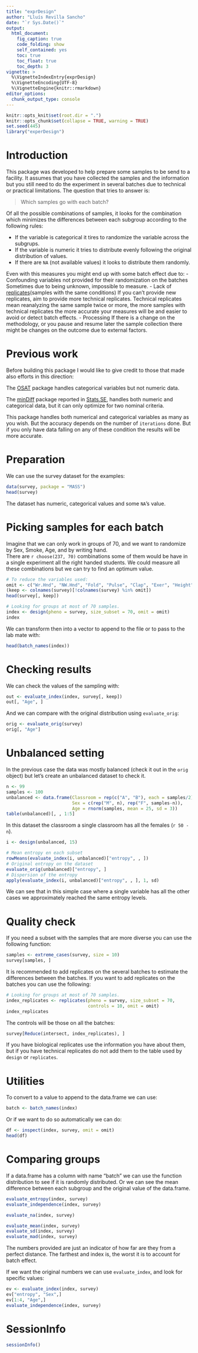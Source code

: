 ```yaml
---
title: "exprDesign"
author: "Lluís Revilla Sancho"
date: "`r Sys.Date()`"
output:
  html_document:
    fig_caption: true
    code_folding: show
    self_contained: yes
    toc: true
    toc_float: true
    toc_depth: 3
vignette: >
  %\VignetteIndexEntry{exprDesign}
  %\VignetteEncoding{UTF-8}
  %\VignetteEngine{knitr::rmarkdown}
editor_options: 
  chunk_output_type: console
---
```


```r
knitr::opts_knit$set(root.dir = ".")
knitr::opts_chunk$set(collapse = TRUE, warning = TRUE)
set.seed(445)
library("experDesign")
```

# Introduction

This package was developed to help prepare some samples to be send to a 
facility. It assumes that you have collected the samples and the information 
but you still need to do the experiment in several batches due to technical or 
practical limitations. The question that tries to answer is: 

> Which samples go with each batch?

Of all the possible combinations of samples, it looks for the combination which 
minimizes the differences between each subgroup according to the following rules:

 - If the variable is categorical it tires to randomize the variable across the subgrups.
 - If the variable is numeric it tries to distribute evenly following the original distribution of values.
 - If there are `NA` (not available values) it looks to distribute them randomly.

Even with this measures you might end up with some batch effect due to:
 - Confounding variables not provided for their randomization on the batches
  Sometimes due to being unknown, impossible to measure.
 - Lack of [replicates](https://en.wikipedia.org/wiki/Replication_(statistics))(samples with the same conditions)
  If you can't provide new replicates, aim to provide more technical replicates.
  Technical replicates mean reanalyzing the same sample twice or more, the more samples with technical replicates the more accurate your measures will be and easier to avoid or detect batch effects.
 - Processing
  If there is a change on the methodology, or you pause and resume later the sample collection there might be changes on the outcome due to external factors. 

# Previous work

Before building this package I would like to give credit to those that made 
also efforts in this direction:

The [OSAT](https://bioconductor.org/packages/OSAT/) package handles categorical 
variables but not numeric data.

The [minDiff](https://github.com/m-Py/minDiff) package reported in [Stats.SE](https://stats.stackexchange.com/a/326015/105234), handles both 
numeric and categorical data, but it can only optimize for two nominal criteria.

This package handles both numerical and categorical variables as many as you 
wish. But the accuracy depends on the number of `iterations` done. 
But if you only have data falling on any of these condition the results will be 
more accurate.

# Preparation

We can use the survey dataset for the examples:

```r
data(survey, package = "MASS") 
head(survey)
```

The dataset has numeric, categorical values and some `NA`'s value.

# Picking samples for each batch

Imagine that we can only work in groups of 70, and we want to randomize by Sex, 
Smoke, Age, and by writing hand.  
There are `r choose(237, 70)` combinations some of them would be have in a 
single experiment all the right handed students. We could measure all these combinations
but we can try to find an optimum value.

```r
# To reduce the variables used:
omit <- c("Wr.Hnd", "NW.Hnd", "Fold", "Pulse", "Clap", "Exer", "Height", "M.I")
(keep <- colnames(survey)[!colnames(survey) %in% omit])
head(survey[, keep])

# Looking for groups at most of 70 samples.
index <- design(pheno = survey, size_subset = 70, omit = omit)
index
```

We can transform then into a vector to append to the file or to pass to the lab mate with:

```r
head(batch_names(index))
```

# Checking results

We can check the values of the sampling with:

```r
out <- evaluate_index(index, survey[, keep])
out[, "Age", ]
```

And we can compare with the original distribution using `evaluate_orig`:

```r
orig <- evaluate_orig(survey)
orig[, "Age"]
```


# Unbalanced setting

In the previous case the data was mostly balanced (check it out in the `orig` object) 
but let's create an unbalanced dataset to check it.

```r
n <- 99
samples <- 100
unbalanced <- data.frame(Classroom = rep(c("A", "B"), each = samples/2),
                         Sex = c(rep("M", n), rep("F", samples-n)),
                         Age = rnorm(samples, mean = 25, sd = 3))
table(unbalanced)[, , 1:5]
```

In this dataset the classroom a single classroom has all the females (`r 50 -n`).

```r
i <- design(unbalanced, 15)

# Mean entropy en each subset
rowMeans(evaluate_index(i, unbalanced)["entropy", , ])
# Original entropy on the dataset
evaluate_orig(unbalanced)["entropy", ]
# Dispersion of the entropy
apply(evaluate_index(i, unbalanced)["entropy", , ], 1, sd)
```

We can see that in this simple case where a single variable has all the other cases we approximately reached the same entropy levels. 

# Quality check

If you need a subset with the samples that are more diverse you can use the 
following function:

```r
samples <- extreme_cases(survey, size = 10)
survey[samples, ]
```

It is recommended to add replicates on the several batches to estimate the differences between the batches. If you want to add replicates on the batches you can use the following:

```r
# Looking for groups at most of 70 samples.
index_replicates <- replicates(pheno = survey, size_subset = 70, 
                               controls = 10, omit = omit)
index_replicates
```

The controls will be those on all the batches:

```r
survey[Reduce(intersect, index_replicates), ]
```

If you have biological replicates use the information you have about them, 
but if you have technical replicates do not add them to the table used by 
`design` or `replicates`.

# Utilities

To convert to a value to append to the data.frame we can use:

```r
batch <- batch_names(index)
```

Or if we want to do so automatically we can do:

```r
df <- inspect(index, survey, omit = omit)
head(df)
```

# Comparing groups

If a data.frame has a column with name "batch" we can use the function 
distribution to see if it is randomly distributed. Or we can see the mean 
difference between each subgroup and the original value of the data.frame.

```r
evaluate_entropy(index, survey)
evaluate_independence(index, survey)

evaluate_na(index, survey)

evaluate_mean(index, survey)
evaluate_sd(index, survey)
evaluate_mad(index, survey)
```

The numbers provided are just an indicator of how far are they from a perfect 
distance. The farthest and index is, the worst it is to account for batch effect.

If we want the original numbers we can use `evaluate_index`, and look for specific values:

```r
ev <- evaluate_index(index, survey)
ev["entropy", "Sex",]
ev[1:4, "Age",]
evaluate_independence(index, survey)
```

# SessionInfo

```r
sessionInfo()
```


